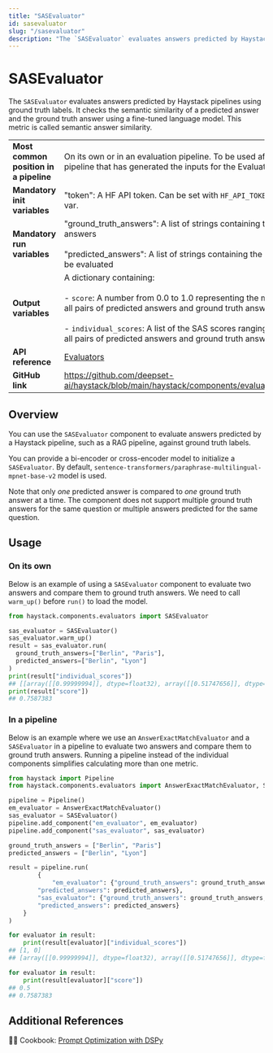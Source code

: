 ```yaml
---
title: "SASEvaluator"
id: sasevaluator
slug: "/sasevaluator"
description: "The `SASEvaluator` evaluates answers predicted by Haystack pipelines using ground truth labels. It checks the semantic similarity of a predicted answer and the ground truth answer using a fine-tuned language model. This metric is called semantic answer similarity."
---
```


# SASEvaluator

The `SASEvaluator` evaluates answers predicted by Haystack pipelines using ground truth labels. It checks the semantic similarity of a predicted answer and the ground truth answer using a fine-tuned language model. This metric is called semantic answer similarity.

|  |  |
| --- | --- |
| **Most common position in a pipeline** | On its own or in an evaluation pipeline. To be used after a separate pipeline that has generated the inputs for the Evaluator. |
| **Mandatory init variables** | "token": A HF API token. Can be set with `HF_API_TOKEN` or `HF_TOKEN` env var. |
| **Mandatory run variables** | "ground_truth_answers": A list of strings containing the ground truth answers  <br /> <br />"predicted_answers": A list of strings containing the predicted answers to be evaluated |
| **Output variables** | A dictionary containing:  <br /> <br />\- `score`: A number from 0.0 to 1.0 representing the mean SAS score for all pairs of predicted answers and ground truth answers  <br /> <br />- `individual_scores`: A list of the SAS scores ranging from 0.0 to 1.0 of all pairs of predicted answers and ground truth answers |
| **API reference** | [Evaluators](/reference/evaluators-api) |
| **GitHub link** | https://github.com/deepset-ai/haystack/blob/main/haystack/components/evaluators/sas_evaluator.py |

## Overview

You can use the `SASEvaluator` component to evaluate answers predicted by a Haystack pipeline, such as a RAG pipeline, against ground truth labels.

You can provide a bi-encoder or cross-encoder model to initialize a `SASEvaluator`. By default, `sentence-transformers/paraphrase-multilingual-mpnet-base-v2` model is used.

Note that only _one_ predicted answer is compared to _one_ ground truth answer at a time. The component does not support multiple ground truth answers for the same question or multiple answers predicted for the same question.

## Usage

### On its own

Below is an example of using a `SASEvaluator` component to evaluate two answers and compare them to ground truth answers. We need to call `warm_up()` before `run()` to load the model.

```python
from haystack.components.evaluators import SASEvaluator

sas_evaluator = SASEvaluator()
sas_evaluator.warm_up()
result = sas_evaluator.run(
  ground_truth_answers=["Berlin", "Paris"],
  predicted_answers=["Berlin", "Lyon"]
)
print(result["individual_scores"])
## [[array([[0.99999994]], dtype=float32), array([[0.51747656]], dtype=float32)]
print(result["score"])
## 0.7587383
```

### In a pipeline

Below is an example where we use an `AnswerExactMatchEvaluator` and a `SASEvaluator` in a pipeline to evaluate two answers and compare them to ground truth answers. Running a pipeline instead of the individual components simplifies calculating more than one metric.

```python
from haystack import Pipeline
from haystack.components.evaluators import AnswerExactMatchEvaluator, SASEvaluator

pipeline = Pipeline()
em_evaluator = AnswerExactMatchEvaluator()
sas_evaluator = SASEvaluator()
pipeline.add_component("em_evaluator", em_evaluator)
pipeline.add_component("sas_evaluator", sas_evaluator)

ground_truth_answers = ["Berlin", "Paris"]
predicted_answers = ["Berlin", "Lyon"]

result = pipeline.run(
		{
			"em_evaluator": {"ground_truth_answers": ground_truth_answers,
	    "predicted_answers": predicted_answers},
	    "sas_evaluator": {"ground_truth_answers": ground_truth_answers,
	    "predicted_answers": predicted_answers}
    }
)

for evaluator in result:
    print(result[evaluator]["individual_scores"])
## [1, 0]
## [array([[0.99999994]], dtype=float32), array([[0.51747656]], dtype=float32)]

for evaluator in result:
    print(result[evaluator]["score"])
## 0.5
## 0.7587383
```

## Additional References

:cook: Cookbook: [Prompt Optimization with DSPy](https://haystack.deepset.ai/cookbook/prompt_optimization_with_dspy)
